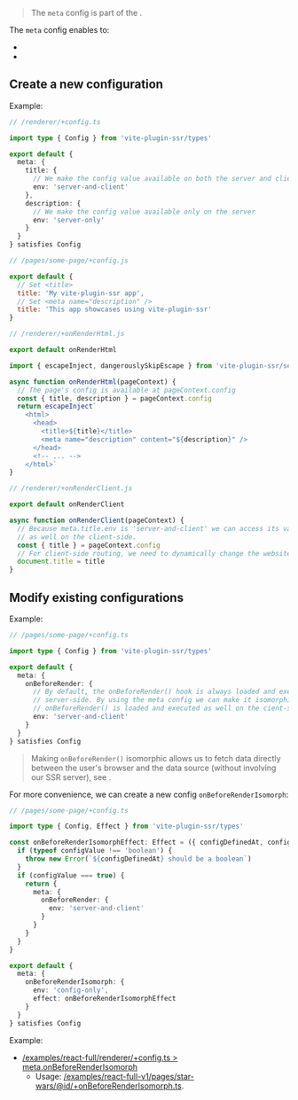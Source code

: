 
> The `meta` config is part of the <Link text="V1 design" href="/migration/v1-design" />.

The `meta` config enables to:
 - <Link doNotInferSectionTitle={true} href="#create-a-new-configuration" />
 - <Link doNotInferSectionTitle={true} href="#modify-existing-configurations" />


## Create a new configuration

Example:

```ts
// /renderer/+config.ts

import type { Config } from 'vite-plugin-ssr/types'

export default {
  meta: {
    title: {
      // We make the config value available on both the server and client
      env: 'server-and-client'
    },
    description: {
      // We make the config value available only on the server
      env: 'server-only'
    }
  }
} satisfies Config
```

```js
// /pages/some-page/+config.js

export default {
  // Set <title>
  title: 'My vite-plugin-ssr app',
  // Set <meta name="description" />
  title: 'This app showcases using vite-plugin-ssr'
}
```

```ts
// /renderer/+onRenderHtml.js

export default onRenderHtml

import { escapeInject, dangerouslySkipEscape } from 'vite-plugin-ssr/server'

async function onRenderHtml(pageContext) {
  // The page's config is available at pageContext.config
  const { title, description } = pageContext.config
  return escapeInject`
    <html>
      <head>
        <title>${title}</title>
        <meta name="description" content="${description}" />
      </head>
      <!-- ... -->
    </html>`
}
```

```ts
// /renderer/+onRenderClient.js

export default onRenderClient

async function onRenderClient(pageContext) {
  // Because meta.title.env is 'server-and-client' we can access its value
  // as well on the client-side.
  const { title } = pageContext.config
  // For client-side routing, we need to dynamically change the website's title
  document.title = title
}
```


## Modify existing configurations

Example:

```ts
// /pages/some-page/+config.ts

import type { Config } from 'vite-plugin-ssr/types'

export default {
  meta: {
    onBeforeRender: {
      // By default, the onBeforeRender() hook is always loaded and executed only on the
      // server-side. By using the meta config we can make it isomorphic instead:
      // onBeforeRender() is loaded and executed as well on the cient-side.
      env: 'server-and-client'
    }
  }
} satisfies Config
```

> Making `onBeforeRender()` isomorphic allows us to fetch data directly between the user's browser and the data source (without involving our SSR server), see <Link href="/onBeforeRender#client-routing" doNotInferSectionTitle={true} />.

For more convenience, we can create a new config `onBeforeRenderIsomorph`:

```ts
// /pages/some-page/+config.ts

import type { Config, Effect } from 'vite-plugin-ssr/types'

const onBeforeRenderIsomorphEffect: Effect = ({ configDefinedAt, configValue }) {
  if (typeof configValue !== 'boolean') {
    throw new Error(`${configDefinedAt} should be a boolean`)
  }
  if (configValue === true) {
    return {
      meta: {
        onBeforeRender: {
          env: 'server-and-client'
        }
      }
    }
  }
}

export default {
  meta: {
    onBeforeRenderIsomorph: {
      env: 'config-only',
      effect: onBeforeRenderIsomorphEffect
    }
  }
} satisfies Config
```

Example:
 - [/examples/react-full/renderer/+config.ts > meta.onBeforeRenderIsomorph](https://github.com/brillout/vite-plugin-ssr/blob/79c2d9d614240160fa9f60f08dfd2b33cc5b3a27/examples/react-full-v1/renderer/+config.ts#L12-L31)
   - Usage: [/examples/react-full-v1/pages/star-wars/@id/+onBeforeRenderIsomorph.ts](https://github.com/brillout/vite-plugin-ssr/blob/79c2d9d614240160fa9f60f08dfd2b33cc5b3a27/examples/react-full-v1/pages/star-wars/%40id/%2BonBeforeRenderIsomorph.ts).
